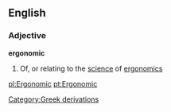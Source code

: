 ==English==
===Adjective===
'''ergonomic'''
#Of, or relating to the [[science]] of [[ergonomics]]
[[Category:Greek derivations]]

[[pl:Ergonomic]]
[[pt:Ergonomic]]